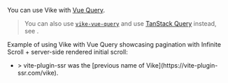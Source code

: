 
You can use Vike with [Vue Query](https://github.com/DamianOsipiuk/vue-query).

> You can also use [`vike-vue-query`](https://github.com/vikejs/vike-vue/tree/main/packages/vike-vue-query) and use [TanStack Query](https://tanstack.com/query) instead, see <Link href="/tanstack-query" />.

Example of using Vike with Vue Query showcasing pagination with Infinite Scroll + server-side rendered initial scroll:
 - <Example timestamp="2022.10" repo="wobsoriano/vite-plugin-ssr-vue-query" />
   > vite-plugin-ssr was the [previous name of Vike](https://vite-plugin-ssr.com/vike).
